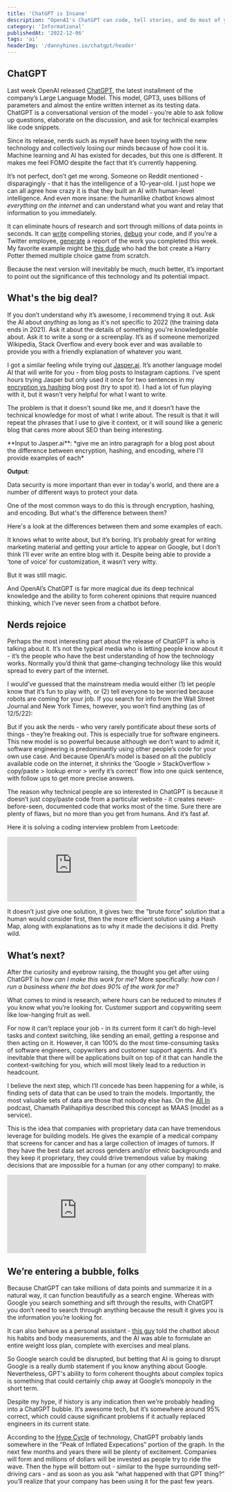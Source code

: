 ```yaml
---
title: 'ChatGPT is Insane'
description: "OpenAI's ChatGPT can code, tell stories, and do most of your job."
category: 'Informational'
publishedAt: '2022-12-06'
tags: 'ai'
headerImg: '/dannyhines.io/chatgpt/header'
---
```


<CloudinaryImg
  mdx
  publicId='/dannyhines.io/chatgpt/header'
  alt='Joaquin Phoenix from the movie Her'
  width={1344}
  height={819}
/>

## ChatGPT

Last week OpenAI released [ChatGPT](https://openai.com/blog/chatgpt/), the latest
installment of the company’s Large Language Model. This model, GPT3, uses billions of
parameters and almost the entire written internet as its testing data. ChatGPT is a
conversational version of the model - you’re able to ask follow up questions, elaborate on
the discussion, and ask for technical examples like code snippets.

Since its release, nerds such as myself have been toying with the new technology and
collectively losing our minds because of how cool it is. Machine learning and AI has existed
for decades, but this one is different. It makes me feel FOMO despite the fact that it’s
currently happening.

It’s not perfect, don’t get me wrong. Someone on Reddit mentioned - disparagingly - that it
has the intelligence of a 10-year-old. I just hope we can all agree how crazy it is that
they built an AI with human-level intelligence. And even more insane: the humanlike chatbot
knows almost _everything on the internet_ and can understand what you want and relay that
information to you immediately.

It can eliminate hours of research and sort through millions of data points in seconds. It
can
[write](https://www.reddit.com/r/MachineLearning/comments/zc5sg6/d_openais_chatgpt_is_unbelievable_good_in_telling/)
compelling stories, [debug](https://i.redd.it/tv5ss5qdq83a1.jpg) your code, and if you're a
Twitter employee, [generate](https://twitter.com/goodside/status/1599082185402642432) a
report of the work you completed this week. My favorite example might be
[this dude](https://chatg.pt/iDH6oAI) who had the bot create a Harry Potter themed multiple
choice game from scratch.

Because the next version will inevitably be much, much better, it’s important to point out
the significance of this technology and its potential impact.

## What's the big deal?

If you don’t understand why it’s awesome, I recommend trying it out. Ask the AI about
_anything_ as long as it's not specific to 2022 (the training data ends in 2021). Ask it
about the details of something you're knowledgeable about. Ask it to write a song or a
screenplay. It’s as if someone memorized Wikipedia, Stack Overflow and every book ever and
was available to provide you with a friendly explanation of whatever you want.

I got a similar feeling while trying out [Jasper.ai](https://jasper.ai). It’s another
language model AI that will write for you - from blog posts to Instagram captions. I’ve
spent hours trying Jasper but only used it once for two sentences in my
[encryption vs hashing](/blog/encryption-vs-hashing) blog post (try to spot it). I had a lot
of fun playing with it, but it wasn’t very helpful for what I want to write.

The problem is that it doesn't sound like me, and it doesn’t have the technical knowledge
for most of what I write about. The result is that it will repeat the phrases that I use to
give it context, or it will sound like a generic blog that cares more about SEO than being
interesting.

<GrayBox>
  **Input to Jasper.ai**: *give me an intro paragraph for a blog post about the difference between encryption, hashing, and encoding, where I'll provide examples of each*

**Output**:

Data security is more important than ever in today's world, and there are a number of
different ways to protect your data.

One of the most common ways to do this is through encryption, hashing, and encoding. But
what's the difference between them?

Here's a look at the differences between them and some examples of each.

  </GrayBox>

It knows what to write about, but it’s boring. It’s probably great for writing marketing
material and getting your article to appear on Google, but I don’t think I’ll ever write an
entire blog with it. Despite being able to provide a ‘tone of voice’ for customization, it
wasn’t very witty.

But it was still magic.

And OpenAI’s ChatGPT is far more magical due its deep technical knowledge and the ability to
form coherent opinions that require nuanced thinking, which I’ve never seen from a chatbot
before.

## Nerds rejoice

Perhaps the most interesting part about the release of ChatGPT is who is talking about it.
It’s not the typical media who is letting people know about it - it’s the people who have
the best understanding of how the technology works. Normally you’d think that game-changing
technology like this would spread to every part of the internet.

I would’ve guessed that the mainstream media would either (1) let people know that it’s fun
to play with, or (2) tell everyone to be worried because robots are coming for your job. If
you search for info from the Wall Street Journal and New York Times, however, you won’t find
anything (as of 12/5/22):

<MdxRow>
  <MdxCol>
    <CloudinaryImg
      mdx
      publicId='/dannyhines.io/chatgpt/nyt-search'
      alt='New York Times search returns no results for ChatGPT'
      width={749}
      height={326}
    />
  </MdxCol>
  <MdxCol>
    <CloudinaryImg
      mdx
      publicId='/dannyhines.io/chatgpt/wsj-search'
      alt='Wall Street Journal search returns no results for ChatGPT'
      width={750}
      height={318}
    />
  </MdxCol>
</MdxRow>

But if you ask the nerds - who very rarely pontificate about these sorts of things - they’re
freaking out. This is especially true for software engineers. This new model is so powerful
because although we don’t want to admit it, software engineering is predominantly using
other people’s code for your own use case. And because OpenAI’s model is based on all the
publicly available code on the internet, it shrinks the ‘Google > StackOverflow >
copy/paste > lookup error > verify it’s correct’ flow into one quick sentence, with follow
ups to get more precise answers.

<MdxRow>
  <MdxCol>
    <CloudinaryImg
      mdx
      publicId='/dannyhines.io/chatgpt/aws-python-tweet'
      alt='Tweet about ChatGPT creating Python code'
      width={598}
      height={592}
    />
  </MdxCol>
  <MdxCol>
    <CloudinaryImg
      mdx
      publicId='/dannyhines.io/chatgpt/chatgpt-meme'
      alt='Nerd at a party thinking about ChatGPT'
      width={640}
      height={476}
    />
  </MdxCol>
</MdxRow>

The reason why technical people are so interested in ChatGPT is because it doesn’t just
copy/paste code from a particular website - it creates never-before-seen, documented code
that works most of the time. Sure there are plenty of flaws, but no more than you get from
humans. And it’s fast af.

Here it is solving a coding interview problem from Leetcode:

<iframe
  src='https://player.cloudinary.com/embed/?cloud_name=dannyhines&public_id=/dannyhines.io/chatgpt/chatgpt-twosum&fluid=true&controls=true&source_types%5B0%5D=mp4&q_auto'
  width='300'
  allow='autoplay; fullscreen; encrypted-media; picture-in-picture'
  allowFullScreen
  autoPlay
  frameBorder='0'
></iframe>

It doesn’t just give one solution, it gives two: the “brute force” solution that a human
would consider first, then the more efficient solution using a Hash Map, along with
explanations as to why it made the decisions it did. Pretty wild.

## What’s next?

After the curiosity and eyebrow raising, the thought you get after using ChatGPT is _how can
I make this work for me_? More specifically: _how can I run a business where the bot does
90% of the work for me?_

What comes to mind is research, where hours can be reduced to minutes if you know what
you’re looking for. Customer support and copywriting seem like low-hanging fruit as well.

For now it can't replace your job - in its current form it can’t do high-level tasks and
context switching, like sending an email, getting a response and then acting on it. However,
it can 100% do the most time-consuming tasks of software engineers, copywriters and customer
support agents. And it’s inevitable that there will be applications built on top of it that
can handle the context-switching for you, which will most likely lead to a reduction in
headcount.

<CloudinaryImg
  mdx
  publicId='/dannyhines.io/chatgpt/jobs-tweet'
  alt='Tweet about AI taking jobs'
  width={598}
  height={338}
/>

I believe the next step, which I’ll concede has been happening for a while, is finding sets
of data that can be used to train the models. Importantly, the most valuable sets of data
are those that nobody else has. On the [All In](https://www.allinpodcast.co/) podcast,
Chamath Palihapitiya described this concept as MAAS (model as a service).

This is the idea that companies with proprietary data can have tremendous leverage for
building models. He gives the example of a medical company that screens for cancer and has a
large collection of images of tumors. If they have the best data set across genders and/or
ethnic backgrounds and they keep it proprietary, they could drive tremendous value by making
decisions that are impossible for a human (or any other company) to make.

<iframe
  width='322'
  height='181.125'
  src='https://www.youtube.com/embed/P7HjKUlVvVs'
  title='YouTube video player'
  frameBorder='0'
  allow='accelerometer; autoplay; clipboard-write; encrypted-media; gyroscope; picture-in-picture'
  allowFullScreen
></iframe>

## We’re entering a bubble, folks

Because ChatGPT can take millions of data points and summarize it in a natural way, it can
function beautifully as a search engine. Whereas with Google you search something and sift
through the results, with ChatGPT you don’t need to search through anything because the
result it gives you is the information you’re looking for.

It can also behave as a personal assistant -
[this guy](https://twitter.com/anothercohen/status/1599531037570502656?s=46&t=LesMpDytmi0dybqDVcxK-g)
told the chatbot about his habits and body measurements, and the AI was able to formulate an
entire weight loss plan, complete with exercises and meal plans.

So Google search could be disrupted, but betting that AI is going to disrupt Google is a
really dumb statement if you know anything about Google. Nevertheless, GPT's ability to form
coherent thoughts about complex topics is something that could certainly chip away at
Google’s monopoly in the short term.

Despite my hype, if history is any indication then we're probably heading into a ChatGPT
bubble. It’s awesome tech, but it’s somewhere around 95% correct, which could cause
significant problems if it actually replaced engineers in its current state.

<CloudinaryImg
  mdx
  publicId='/dannyhines.io/chatgpt/hype-cycle'
  alt='Hype cycle of technology'
  width={1024}
  height={682}
/>

According to the
[Hype Cycle](https://www.gartner.com/en/research/methodologies/gartner-hype-cycle) of
technology, ChatGPT probably lands somewhere in the “Peak of Inflated Expecations” portion
of the graph. In the next few months and years there will be plenty of excitement. Companies
will form and millions of dollars will be invested as people try to ride the wave. Then the
hype will bottom out - similar to the hype surrounding self-driving cars - and as soon as
you ask “what happened with that GPT thing?” you’ll realize that your company has been using
it for the past few years.
